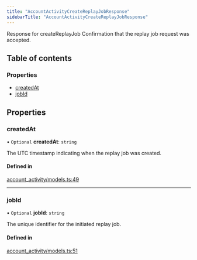 ```yaml
---
title: "AccountActivityCreateReplayJobResponse"
sidebarTitle: "AccountActivityCreateReplayJobResponse"
---
```


Response for createReplayJob
Confirmation that the replay job request was accepted.

## Table of contents

### Properties

- [createdAt](/xdks/typescript/reference/interfaces/AccountActivityCreateReplayJobResponse#createdat)
- [jobId](/xdks/typescript/reference/interfaces/AccountActivityCreateReplayJobResponse#jobid)

## Properties

### createdAt

• `Optional` **createdAt**: `string`

The UTC timestamp indicating when the replay job was created.

#### Defined in

[account_activity/models.ts:49](https://github.com/xdevplatform/xdk/blob/298ca9350d035e40e7c8ee0753c50052819a41e2/xdk/typescript/src/account_activity/models.ts#L49)

___

### jobId

• `Optional` **jobId**: `string`

The unique identifier for the initiated replay job.

#### Defined in

[account_activity/models.ts:51](https://github.com/xdevplatform/xdk/blob/298ca9350d035e40e7c8ee0753c50052819a41e2/xdk/typescript/src/account_activity/models.ts#L51)
